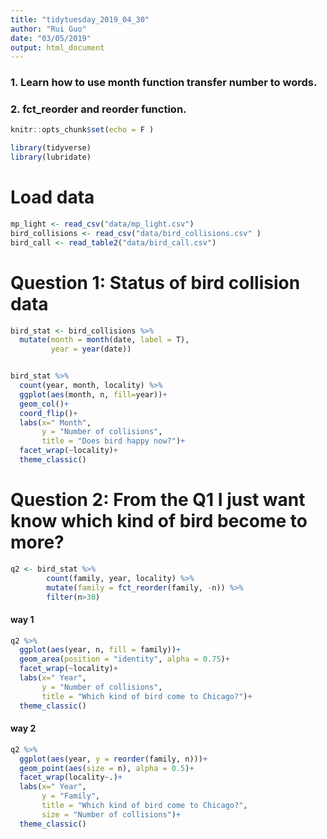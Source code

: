 ```yaml
---
title: "tidytuesday_2019_04_30"
author: "Rui Guo"
date: "03/05/2019"
output: html_document
---
```

####################################################################

### 1. Learn how to use month function transfer number to words.
### 2. fct_reorder and reorder function.

```r
knitr::opts_chunk$set(echo = F )
```

```r
library(tidyverse)
library(lubridate)

```

# Load data

```r
mp_light <- read_csv("data/mp_light.csv")
bird_collisions <- read_csv("data/bird_collisions.csv" )
bird_call <- read_table2("data/bird_call.csv")
```

# Question 1: Status of bird collision data

```r
bird_stat <- bird_collisions %>% 
  mutate(month = month(date, label = T), 
         year = year(date)) 


bird_stat %>% 
  count(year, month, locality) %>% 
  ggplot(aes(month, n, fill=year))+
  geom_col()+
  coord_flip()+
  labs(x=" Month",
       y = "Number of collisions",
       title = "Does bird happy now?")+
  facet_wrap(~locality)+
  theme_classic()
```

# Question 2: From the Q1 I just want know which kind of bird become to more?

```r
q2 <- bird_stat %>% 
        count(family, year, locality) %>% 
        mutate(family = fct_reorder(family, -n)) %>%
        filter(n>30)
```

#### way 1

```r
q2 %>% 
  ggplot(aes(year, n, fill = family))+
  geom_area(position = "identity", alpha = 0.75)+
  facet_wrap(~locality)+
  labs(x=" Year",
       y = "Number of collisions",
       title = "Which kind of bird come to Chicago?")+
  theme_classic()
```

#### way 2

```r
q2 %>% 
  ggplot(aes(year, y = reorder(family, n)))+
  geom_point(aes(size = n), alpha = 0.5)+
  facet_wrap(locality~.)+
  labs(x=" Year",
       y = "Family",
       title = "Which kind of bird come to Chicago?",
       size = "Number of collisions")+
  theme_classic()
```